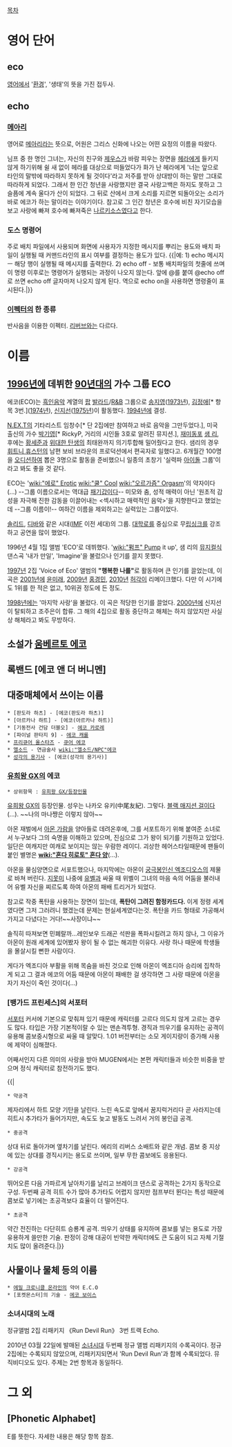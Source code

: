[[목차]]
= 영어 단어 =
== eco ==
[[영어]]에서 '[[환경]]', '생태'의 뜻을 가진 접두사.
== echo ==
=== [[메아리]] ===
영어로 [[메아리]]라는 뜻으로, 어원은 그리스 신화에 나오는 어떤 요정의 이름을 따왔다.

님프 중 한 명인 그녀는, 자신의 친구와 [[제우스]]가 바람 피우는 장면을 [[헤라]]에게 들키지 않게 하기위해 쉴 새 없이 헤라를 대상으로 떠들었다가 화가 난 헤라에게 '너는 앞으로 타인의 말밖에 따라하지 못하게 될 것이다'라고 저주를 받아 상대방이 하는 말만 그대로 따라하게 되었다. 
그래서 한 인간 청년을 사랑했지만 결국 사랑고백은 하지도 못하고 그 슬픔에 계속 울다가 산이 되었다. 그 뒤로 산에서 크게 소리를 지르면 되돌아오는 소리가 바로 에코가 하는 말이라는 이야기이다.
참고로 그 인간 청년은 호수에 비친 자기모습을 보고 사랑에 빠져 호수에 빠져죽은 [[나르키소스]]였다고 한다.
=== 도스 명령어 ===
주로 배치 파일에서 사용되며 화면에 사용자가 지정한 메시지를 뿌리는 용도와 배치 파일이 실행될 때 커맨드라인의 표시 여부를 결정하는 용도가 있다. 
{{|예:
1) echo 메시지 ㅡ 해당 행이 실행될 때 메시지를 출력한다.
2) echo off - 보통 배치파일의 첫줄에 쓰며 이 명령 이후로는 명령어가 실행되는 과정이 나오지 않는다. 앞에 @를 붙여 @echo off로 쓰면 echo off 글자마저 나오지 않게 된다. 역으로 echo on을 사용하면 명령줄이 표시된다.|}}
=== [[이펙터]]의 한 종류 ===
반사음을 이용한 이펙터.
[[리버브]]와는 다르다.
= 이름 =
== [[1996년]]에 데뷔한 [[90년대]]의 가수 그룹 ECO ==
에코(ECO)는 [[흑인]]음악 계열의 [[팝]] [[발라드]]/[[R&B]] 그룹으로 [[송지영]]([[1973년]]), [[김정애]][* 항목 3번.]([[1974년]]), [[신지선]]([[1975년]])이 활동했다. [[1994년]]에 결성. 

[[N.EX.T]]의 기타리스트 임창수[* 단 2집에만 참여하고 바로 음악을 그만두었다.], 미국 출신의 가수 [[박기영]][* RickyP, 거리의 시인들 3호로 알려진 뮤지션.], [[재미동포]] [[샘 리]], 후에는 [[황세준]]과 [[위대한 탄생]]의 최태완까지 의기투합해 밀어줬다고 한다. 샘리의 경우 [[휘트니 휴스턴]]의 남편 보비 브라운의 프로덕션에서 편곡자로 일했다고. 6개월간 100명을 [[오디션]]하여 뽑은 3명으로 활동을 준비했으니 일종의 초창기 '실력파 [[아이돌]] 그룹'이라고 봐도 좋을 것 같다. 

ECO는 '[[wiki:"에로" Erotic]] [[wiki:"쿨" Cool]] [[wiki:"오르가즘" Orgasm]]'의 약자이다(...) --그룹 이름으로서는 역대급 [[패기]][[갑]]이다-- 미모와 춤, 성적 매력이 아닌 '원초적 감성을 자극해 진한 감동을 이끌어내는 <섹시하고 매력적인 음악>'을 지향한다고 했었는데 --그룹 이름이!-- 여하간 이름을 제외하고는 실력있는 그룹이었다. 

[[솔리드]], [[디바]]와 같은 시대([[IMF]] 이전 세대)의 그룹. [[대학로]]를 중심으로 무[[립싱크]]를 강조하고 공연을 많이 했었다. 

1996년 4월 1집 앨범 'ECO'로 데뷔했다. '[[wiki:"펌프" Pump]] it up', 샘 리의 [[뮤지컬]]식 댄스곡 '내가 만일', 'Imagine'을 불렀으나 인기를 끌지 못했다. 

[[1997년]] 2집 'Voice of Eco' 앨범의 '''"행복한 나를"'''로 활동하며 큰 인기를 끌었는데, 이 곡은 [[2001년]]에 [[윤미래]], [[2009년]] [[홍경민]], [[2010년]] [[허각]]이 리메이크했다. 다만 이 시기에도 1위를 한 적은 없고, 10위권 정도에 든 정도. 

[[1998년]]에는 '마지막 사랑'을 불렀다. 이 곡은 적당한 인기를 끌었다. [[2000년]]에 신지선이 탈퇴하고 조주은이 합류. 그 해의 4집으로 활동 중단하고 해체는 하지 않았지만 사실상 해체라고 봐도 무방하다.
== 소설가 [[움베르토 에코]] ==
== 록밴드 [에코 앤 더 버니멘] ==
== 대중매체에서 쓰이는 이름 ==
 * [판도라 하츠] - [에코(판도라 하츠)]
 * [아르카나 하트] - [에코(아르카나 하트)]
 * [기동전사 건담 더블오] - [[에코 카로레]]
 * [파이널 판타지 9] - [[에코 캐롤]]
 * [[프리큐어 올스타즈]] - [[큐어 에코]]
 * [[엘소드]] - 연금술사 [[wiki:"엘소드/NPC"에코]]
 * [[성각의 용기사]] - [에코(성각의 용기사)]
=== [[유희왕 GX]]의 에코 ===
 * 상위항목 : [[유희왕 GX/등장인물]]

[[유희왕 GX]]의 등장인물. 성우는 나카오 유키(中尾友紀). 그렇다. [[블랙 매지션 걸]]이다(...). ~~나의 마나쨩은 이렇지 않아~~

아몬 재벌에서 [[아몬 가람]]을 양아들로 데려온후에, 그를 서포트하기 위해 붙여준 소녀로서 누구보다 그의 숙명을 이해하고 있으며, 진심으로 그가 왕이 되기를 기원하고 있었다. 일단은 여캐지만 여캐로 보이지는 않는 우람한 레이디. 괴상한 헤어스타일때문에 팬들이 붙인 별명은 '''[[wiki:"혼다 히로토" 혼다 양]]'''(...).

아몬을 물심양면으로 서포트했으나, 마지막에는 아몬이 [[궁극봉인신 엑조디오스]]의 제물로 바쳐 버린다. [[지못미]] 나중에 [[유벨]]과 싸울 때 위벨이 그녀의 마음 속의 어둠을 불러내어 유벨 자신을 찌르도록 하여 아몬의 패배 트리거가 되었다.

참고로 작중 폭탄을 사용하는 장면이 있는데, '''폭탄이 그려진 함정카드다.''' 이게 정령 세계였다면 그저 그러려니 했겠는데 문제는 현실세계였다는것. 폭탄을 카드 형태로 가공해서 가지고 다녔다는 거다!~~사장이냐~~

솔직히 따져보면 민폐랄까...레인보우 드래곤 석판을 폭파시킬려고 하지 않나, 그 이유가 아몬이 원래 세계에 있어봤자 왕이 될 수 없는 해괴한 이유다. 사랑 하나 때문에 학생들을 몰살시킬 뻔한 사람이다.

게다가 엑조디아 부활을 위해 목숨을 바친 것으로 인해 아몬이 엑조디아 승리에 집착하게 되고 그 결과 에코의 어둠 때문에 아몬이 패배한 걸 생각하면 그 사랑 때문에 아몬을 자기 자신이 죽인 것이다(...)

=== [뱅가드 프린세스]의 서포터 ===
[[서포터]] 커서에 기본으로 맞춰져 있기 때문에 캐릭터를 고르다 의도치 않게 고르는 경우도 많다. 타입은 가장 기본적이랄 수 있는 맨손격투형. 경직과 띄우기를 유지하는 공격이 유용해 콤보중시형으로 싸울 때 알맞다. 1.01 버전부터는 소모 게이지량이 증가해 사용에 제약이 심해졌다.

어째서인지 다른 의미의 사랑을 받아 MUGEN에서는 본편 캐릭터들과 비슷한 비중을 받으며 정식 캐릭터로 참전하기도 했다.

{{|
 * 약공격 
제자리에서 하트 모양 기탄을 날린다. 느린 속도로 앞에서 꿈지럭거리다 곧 사라지는데 히트시 추가타가 들어가지만, 속도도 늦고 발동도 느려서 거의 봉인급 공격.

 * 중공격 
상대 뒤로 돌아가며 옆차기를 날린다. 에리의 리버스 소배트와 같은 개념.
콤보 중 지상에 있는 상대를 경직시키는 용도로 쓰이며, 일부 무한 콤보에도 응용된다.

 * 강공격
뛰어오른 다음 가파르게 날아차기를 날리고 브레이크 댄스로 공격하는 2가지 동작으로 구성.
두번째 공격 히트 수가 많아 추가타도 어렵지 않지만 점프부터 뛴다는 특성 때문에 콤보로 넣기에는 초공격보다 효율이 더 떨어진다.
 
 * 초공격
약간 전진하는 다단히트 승룡계 공격. 띄우기 상태를 유지하며 콤보를 넣는 용도로 가장 유용하게 쓸만한 기술. 판정이 강해 대공이 빈약한 캐릭터에도 큰 도움이 되고 자체 기절치도 많이 올려준다.|}}
== 사물이나 물체 등의 이름 ==
 * [[에밀 크로니클 온라인]]의 약어 E.C.O
 * [포켓몬스터]의 기술 - [[에코 보이스]]
=== 소녀시대의 노래 ===
정규앨범 2집 리패키지 《Run Devil Run》 3번 트랙 Echo.

2010년 03월 22일에 발매된 [[소녀시대]] 두번째 정규 앨범 리패키지의 수록곡이다. 정규 2집에는 수록되지 않았으며, 리패키지되면서 'Run Devil Run'과 함께 수록되었다. 뮤직비디오도 있다. 주제는 2번 항목과 동일하다.
= 그 외 =
== [Phonetic Alphabet] ==
E를 뜻한다. 자세한 내용은 해당 항목 참조.
